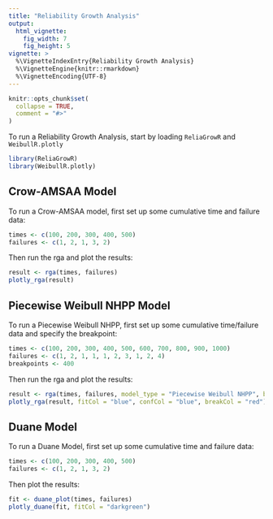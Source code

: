```yaml
---
title: "Reliability Growth Analysis"
output:
  html_vignette:
    fig_width: 7
    fig_height: 5
vignette: >
  %\VignetteIndexEntry{Reliability Growth Analysis}
  %\VignetteEngine{knitr::rmarkdown}
  %\VignetteEncoding{UTF-8}
---
```


```r
knitr::opts_chunk$set(
  collapse = TRUE,
  comment = "#>"
)
```

To run a Reliability Growth Analysis, start by loading `ReliaGrowR` and `WeibullR.plotly`

```r
library(ReliaGrowR)
library(WeibullR.plotly)
```

## Crow-AMSAA Model

To run a Crow-AMSAA model, first set up some cumulative time and failure data:
```r
times <- c(100, 200, 300, 400, 500)
failures <- c(1, 2, 1, 3, 2)
```

Then run the rga and plot the results:
```r
result <- rga(times, failures)
plotly_rga(result)
```

## Piecewise Weibull NHPP Model

To run a Piecewise Weibull NHPP, first set up some cumulative time/failure data and specify the breakpoint:
```r
times <- c(100, 200, 300, 400, 500, 600, 700, 800, 900, 1000)
failures <- c(1, 2, 1, 1, 1, 2, 3, 1, 2, 4)
breakpoints <- 400
```

Then run the rga and plot the results:
```r
result <- rga(times, failures, model_type = "Piecewise Weibull NHPP", breakpoints = breakpoints)
plotly_rga(result, fitCol = "blue", confCol = "blue", breakCol = "red")
```

## Duane Model

To run a Duane Model, first set up some cumulative time and failure data:
```r
times <- c(100, 200, 300, 400, 500)
failures <- c(1, 2, 1, 3, 2)
```

Then plot the results:
```r
fit <- duane_plot(times, failures)
plotly_duane(fit, fitCol = "darkgreen")
```

